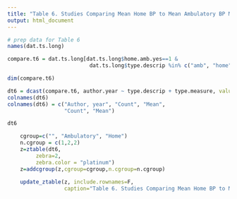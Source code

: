 ---
title: "Table 6. Studies Comparing Mean Home BP to Mean Ambulatory BP Monitoring"
output: html_document
---

```{r prep6}
# prep data for Table 6
names(dat.ts.long)

compare.t6 = dat.ts.long[dat.ts.long$home.amb.yes==1 & 
                          dat.ts.long$type.descrip %in% c("amb", "home"), ]

dim(compare.t6)

dt6 = dcast(compare.t6, author.year ~ type.descrip + type.measure, value.var="value", na.rm=T)
colnames(dt6)
colnames(dt6) = c("Author, year", "Count", "Mean",
                  "Count", "Mean")

dt6
```

```{r, results='asis'}
    cgroup=c("", "Ambulatory", "Home")
    n.cgroup = c(1,2,2)
    z=ztable(dt6,
         zebra=2,
         zebra.color = "platinum")
    z=addcgroup(z,cgroup=cgroup,n.cgroup=n.cgroup)
    
    update_ztable(z, include.rownames=F, 
                  caption="Table 6. Studies Comparing Mean Home BP to Mean Ambulatory BP Monitoring")
```

